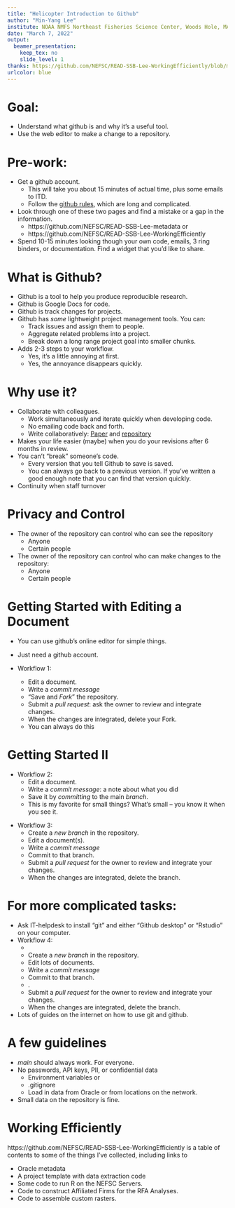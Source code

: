 ```yaml
---
title: "Helicopter Introduction to Github"
author: "Min-Yang Lee"
institute: NOAA NMFS Northeast Fisheries Science Center, Woods Hole, MA, USA
date: "March 7, 2022"
output:
  beamer_presentation:
    keep_tex: no
    slide_level: 1
thanks: https://github.com/NEFSC/READ-SSB-Lee-WorkingEfficiently/blob/main/presentations/github_overview.Rmd
urlcolor: blue
---
```


# Goal:

- Understand what github is and why it’s a useful tool.
- Use the web editor to make a change to a repository.

 
# Pre-work:

- Get a github account. 
  - This will take you about 15 minutes of actual time, plus some emails to ITD.
  - Follow the [github rules](https://www.google.com/url?q=https://docs.google.com/document/d/1Iu-uK47t-OVASTGw_JWIdDdQaOexMLQLrr7UmxIac0c/edit&sa=D&source=docs&ust=1644869012115323&usg=AOvVaw2u6MxGlHoZseg9T4lgsP1R), which are long and complicated. 
  
- Look through one of these two pages and find a mistake or a gap in the information.
  - https://github.com/NEFSC/READ-SSB-Lee-metadata or
  - https://github.com/NEFSC/READ-SSB-Lee-WorkingEfficiently
  
-  Spend 10-15 minutes looking though your own code, emails, 3 ring binders, or documentation. Find a widget that you’d like to share.

# What is Github?

- Github is a tool to help you produce reproducible research.
- Github is Google Docs for code.
- Github is track changes for projects.
- Github has *some* lightweight project management tools. You can:
    - Track issues and assign them to people.
    - Aggregate related problems into a project. 
    - Break down a long range project goal into smaller chunks.
- Adds 2-3 steps to your workflow.
    - Yes, it's a little annoying at first.
    - Yes, the annoyance disappears quickly. 
    
# Why use it?
-  Collaborate with colleagues. 
    -  Work simultaneously and iterate quickly when developing code.
    - No emailing code back and forth. 
    -  Write collaboratively: [Paper](https://cdnsciencepub.com/doi/10.1139/cjfas-2018-0128) and [repository](https://github.com/sgaichas/herringMSE) 
-  Makes your life easier (maybe) when you do your revisions after 6 months in review.
-  You can’t "break" someone's code.
    - Every version that you tell Github to save is saved.
    - You can always go back to a previous version.  If you’ve written a good enough note that you can find that version quickly.
- Continuity when staff turnover


# Privacy and Control
- The owner of the repository can control who can see the repository
  - Anyone
  - Certain people
- The owner of the repository can control who can make changes to the repository:
  - Anyone
  - Certain people

# Getting Started with Editing a Document
- You can use github's online editor for simple things.
- Just need a github account.
\vspace{5mm}

- Workflow 1:
  - Edit a document. 
  - Write a *commit message* 
  - “Save and *Fork*” the repository.  
  - Submit a *pull request*: ask the owner to review and integrate changes.
  - When the changes are integrated, delete your Fork.
  - You can always do this

# Getting Started II 
- Workflow 2:
  - Edit a document. 
  - Write a *commit message*: a note about what you did
  - Save it by *committing* to the main *branch*.
  - This is my favorite for small things?  What's small -- you know it when you see it.

\vspace{5mm}

- Workflow 3:
  - Create a *new branch* in the repository.  
  - Edit a document(s). 
  - Write a *commit message* 
  - Commit to that branch.
  - Submit a *pull request* for the owner to review and integrate your changes.
  - When the changes are integrated, delete the branch.

# For more complicated tasks: 
- Ask IT-helpdesk to install "git" and either "Github desktop" or "Rstudio" on your computer.
\vspace{5mm}
- Workflow 4:
  - \textcolor{red}{\textit{Clone} the project to your computer.}
  - Create a *new branch* in the repository.  
  - Edit lots of documents. 
  - Write a *commit message* 
  - Commit to that branch.
  - \textcolor{red}{\textit{Push} the changes up to Github}.
  - Submit a *pull request* for the owner to review and integrate your changes.
  - When the changes are integrated, delete the branch.
- Lots of guides on  the internet on how to use git and github.


        
# A few guidelines 
- *main* should always work.  For everyone.
- No passwords, API keys, PII, or confidential data
    - Environment variables or 
    - .gitignore 
    - Load in data from Oracle or from locations on the network.
- Small data on the repository is fine.

# Working Efficiently

https://github.com/NEFSC/READ-SSB-Lee-WorkingEfficiently is a table of contents to some of the things I've collected, including links to 

-    Oracle metadata
-    A project template with data extraction code 
-    Some code to run R on the NEFSC Servers.
-    Code to construct Affiliated Firms for the RFA Analyses.
-    Code to assemble custom rasters.

  